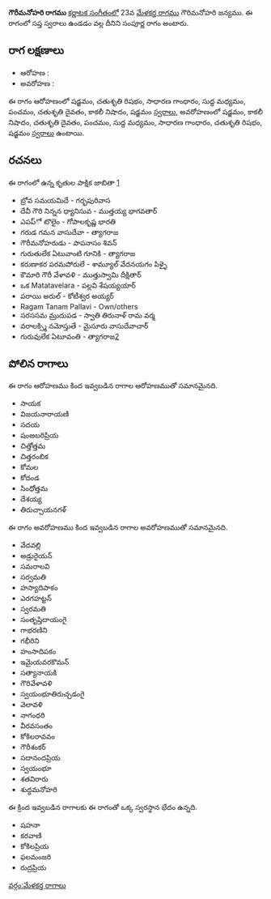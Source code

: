 {{Infobox ragam
	| name          	= గౌరీమనోహరి
	| synonym	    	= 
	| mela          	= 
	| chakra        	= 
	| janaka        	= 
	| type          	= సంపూర్ణ
	| arohanam      	= {{svaraC|S|R2|G2|M1|P|D2|N3|S'}} 
	| avarohanam    	= {{svaraC|S'|N3|D2|P|M1|G2|R2|S}}
	| jeeva         	=
	| chhaya        	=
	| nyasa         	=
	| vishesha      	= 
	| equivalent  		= 
}}
{{కర్ణాటక సంగీత రాగాలు}}
'''గౌరీమనోహరి రాగము''' [[కర్ణాటక సంగీతం]]లో 23వ [[మేళకర్త రాగము]] గౌరిమనోహరి జన్యము.  ఈ రాగంలో సప్త స్వరాలు ఉండడం వల్ల దీనిని సంపూర్ణ రాగం అంటారు.


==రాగ లక్షణాలు==


* ఆరోహణ : {{svaraC|S|R2|G2|M1|P|D2|N3|S'}} 
* అవరోహణ : {{svaraC|S'|N3|D2|P|M1|G2|R2|S}}

ఈ రాగం ఆరోహణంలో షడ్జమం, చతుశృతి రిషభం, సాధారణ గాంధారం, సుద్ద మధ్యమం, పంచమం, చతుశృతి దైవతం, కాకలీ నిషాదం, షడ్జమం [[స్వరాలు]], అవరోహణంలో షడ్జమం, కాకలీ నిషాదం, చతుశృతి దైవతం, పంచమం, సుద్ద మధ్యమం, సాధారణ గాంధారం, చతుశృతి రిషభం, షడ్జమం [[స్వరాలు]] ఉంటాయి.

==రచనలు==
ఈ రాగంలో ఉన్న కృతుల పాక్షిక జాబితా [https://github.com/ssrihari/ragavardhini/blob/master/ragas/kritis.psv]
* బ్రోవ సమయమిదే - గర్భపురివాస
* దేవీ గౌరి నిన్నన ధ్యానిసువ - ముత్తయ్య భాగవతార్
* ఎపప్ో టొలైం - గోపాలకృష్ణ భారతి
* గరుడ గమన వాసుదేవా - త్యాగరాజ
* గౌరీమనోహరుడు - పాపనాసం శివన్
* గురుతులేక ఏటువాంటి గూనికి - త్యాగరాజ
* కరుణాకర పరమపోరులే - శామ్యూల్ వేదనయగం పిళ్ళై
* కౌమారి గౌరీ వేళావళి - ముత్తుస్వామి దీక్షితార్
* ఒక Matatavelara - పల్లవి శేషయ్యయార్
* పరాయి అరుల్ - కోటీశ్వర అయ్యర్
* Ragam Tanam Pallavi - Own/others
* సరససమ మ్రుదుపడ - స్వాతి తిరునాళ్ రామ వర్మ
* వరాలక్స్మి నమోస్తుతే - మైసూరు వాసుదేవాచార్
* గురువులేక ఏటూవంతి - త్యాగరాజ[http://www.karnatik.com/c2343.shtml]




==పోలిన రాగాలు==
ఈ రాగం ఆరోహణము కింద ఇవ్వబడిన రాగాల ఆరోహణముతో సమానమైనది.
* సాయక
* విజయనారాయణి
* సదయ
* షంఴబరిప్రియ
* చిత్తోత్తమ
* చిత్తరంబిక
* కోమల
* కోదండ
* సింధోత్తమ
* దేశయ్య
* తిరుచ్చాయనగళ్

ఈ రాగం అవరోహణము కింద ఇవ్వబడిన రాగాల అవరోహణముతో సమానమైనది.
* వేదవల్లి
* అడ్రురైయన్
* సమరాలవి
* సర్వమతి
* హస్యాదిపాకం
* ఎరగహట్టన్
* స్వరమతి
* సంతృప్తిదాయంగై
* గాభరణిని
* గభీరిని
* హంసాదిపకం
* ఇమైయవరకొమన్
* సత్యానాయకి
* గౌరివేళావళి
* స్వయంభూతిరుచ్చడంగై
* వెలావళి
* నాగంధరి
* వీరవసంతం
* కోకిలరావవం
* గౌరీశంకర్
* సదానందప్రియ
* స్వయంభూ
* శతవిరారు
* శుద్ధమనోహరి

ఈ క్రింద ఇవ్వబడిన రాగాలకు ఈ రాగంతో ఒక్క స్వరస్థాన భేదం ఉన్నది.
* షహనా
* కరవాణి
* కోకిలప్రియ
* ఫలమంజరి
* రుద్రప్రియ



[[వర్గం:మేళకర్త రాగాలు]]